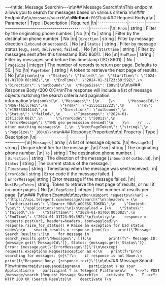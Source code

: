 ---\ntitle: Message Search\n---\n\n## Message Search\n\nThis endpoint allows you to search for messages based on various criteria.\n\n### Endpoint\n\n`/message/search`\n\n**Method:** `POST`\n\n### Request Body\n\n| Parameter     | Type   | Description                                     | Required |\n|---------------|--------|-------------------------------------------------|----------|\n| `From`        | string | Filter by the originating phone number.         | No       |\n| `To`          | string | Filter by the destination phone number.         | No       |\n| `Direction`   | string | Filter by message direction (`inbound` or `outbound`). | No       |\n| `Status`      | string | Filter by message status (e.g., `sent`, `delivered`, `failed`). | No       |\n| `StartTime`   | string | Filter by messages sent after this timestamp (ISO 8601). | No       |\n| `EndTime`     | string | Filter by messages sent before this timestamp (ISO 8601). | No       |\
| `PageSize`    | integer | The number of records to return per page. Defaults to 50. | No       |\n| `PageToken`   | string  | A token to retrieve the next page of results.     | No       |\n\n```json\n{\n  \"Status\": \"failed\",\n  \"StartTime\": \"2024-01-01T00:00:00Z\",\n  \"EndTime\": \"2024-01-31T23:59:59Z\",\n  \"Direction\": \"outbound\",\n  \"PageSize\": 100\n}\n```\n\n### Response Body (200 OK)\n\nThe response will include a list of message objects matching the search criteria and pagination information.\n\n```json\n{\n  \"Messages\": [\n    {\n      \"MessageId\": \"MSG-failure1\",\n      \"From\": \"+15551112222\",\n      \"To\": \"+15553334444\",\n      \"Direction\": \"outbound\",\n      \"Status\": \"failed\",\n      \"Timestamp\": \"2024-01-15T11:00:00Z\",\n      \"ErrorCode\": \"50011\",\n      \"ErrorMessage\": \"SMS geo permission denied\"\n    }\n    // ... other matching messages\n  ],\n  \"NextPageToken\": \"string\",\n  \"PageSize\": 100\n}\n```\n\n### Response Properties\n\n| Property      | Type    | Description                                  |\n|---------------|---------|----------------------------------------------|\n| `Messages`    | array   | A list of message objects.                   |\n| `MessageId`   | string  | Unique identifier for the message.           |\n| `From`        | string  | The originating phone number.                |\n| `To`          | string  | The destination phone number.                |\
| `Direction`   | string  | The direction of the message (`inbound` or `outbound`). |\n| `Status`      | string  | The current status of the message.           |\
| `Timestamp`   | string  | Timestamp when the message was sent/received. |\n| `ErrorCode`   | string  | Error code if the message failed.            |\
| `ErrorMessage`| string  | Error message if the message failed.         |\n| `NextPageToken` | string| Token to retrieve the next page of results, or null if no more pages. | No       |\n| `PageSize`    | integer | The number of results per page.              |\n\n### Python Example\n\n```python\nimport requests\n\nurl = \"https://api.telegent.com/message/search\"\n\nheaders = {\n    \"Authorization\": \"Bearer YOUR_ACCESS_TOKEN\",\n    \"Content-Type\": \"application/json\"\n}\n\npayload = {\n    \"Status\": \"failed\",\n    \"StartTime\": \"2024-01-01T00:00:00Z\",\n    \"EndTime\": \"2024-01-31T23:59:59Z\"\n}\n\ntry:\n    response = requests.post(url, headers=headers, json=payload)\n    response.raise_for_status() # Raise an exception for bad status codes\n\n    search_results = response.json()\n    print(\"Message Search Results:\")\n    for message in search_results.get(\'Messages\', []):\n        print(f\"- Message ID: {message.get(\'MessageId\')}, Status: {message.get(\'Status\')}, Error: {message.get(\'ErrorMessage\')}\")\n\nexcept requests.exceptions.RequestException as e:\n    print(f\"Error searching for messages: {e}\")\n    if response is not None:\n        print(f\"Response Body: {response.text}\")\n```\n\n### Message Search Flow\n\n```mermaid\nsequenceDiagram\n    participant Y as Your Application\n    participant T as Telegent Platform\n\n    Y->>T: POST /message/search (Request Message Search)\n    activate T\n    T-->>Y: HTTP 200 OK (Search Results)\n    deactivate T\n``` 